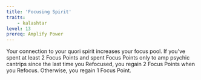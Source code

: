 ```yaml
---
title: 'Focusing Spirit'
traits:
    - kalashtar
level: 13
prereq: Amplify Power
---
```


Your connection to your quori spirit increases your focus pool. If you've spent at least 2 Focus Points and spent Focus Points only to amp psychic cantrips since the last time you Refocused, you regain 2 Focus Points when you Refocus. Otherwise, you regain 1 Focus Point.